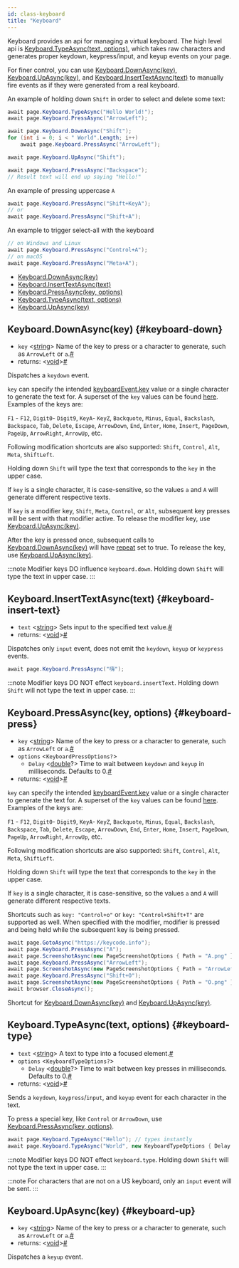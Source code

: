 ```yaml
---
id: class-keyboard
title: "Keyboard"
---
```


Keyboard provides an api for managing a virtual keyboard. The high level api is [Keyboard.TypeAsync(text, options)](./api/class-keyboard.mdx#keyboard-type), which takes raw characters and generates proper keydown, keypress/input, and keyup events on your page.

For finer control, you can use [Keyboard.DownAsync(key)](./api/class-keyboard.mdx#keyboard-down), [Keyboard.UpAsync(key)](./api/class-keyboard.mdx#keyboard-up), and [Keyboard.InsertTextAsync(text)](./api/class-keyboard.mdx#keyboard-insert-text) to manually fire events as if they were generated from a real keyboard.

An example of holding down `Shift` in order to select and delete some text:

```csharp
await page.Keyboard.TypeAsync("Hello World!");
await page.Keyboard.PressAsync("ArrowLeft");

await page.Keyboard.DownAsync("Shift");
for (int i = 0; i < " World".Length; i++)
    await page.Keyboard.PressAsync("ArrowLeft");

await page.Keyboard.UpAsync("Shift");

await page.Keyboard.PressAsync("Backspace");
// Result text will end up saying "Hello!"
```

An example of pressing uppercase `A`

```csharp
await page.Keyboard.PressAsync("Shift+KeyA");
// or 
await page.Keyboard.PressAsync("Shift+A");
```

An example to trigger select-all with the keyboard

```csharp
// on Windows and Linux
await page.Keyboard.PressAsync("Control+A");
// on macOS
await page.Keyboard.PressAsync("Meta+A");
```


- [Keyboard.DownAsync(key)](./api/class-keyboard.mdx#keyboard-down)
- [Keyboard.InsertTextAsync(text)](./api/class-keyboard.mdx#keyboard-insert-text)
- [Keyboard.PressAsync(key, options)](./api/class-keyboard.mdx#keyboard-press)
- [Keyboard.TypeAsync(text, options)](./api/class-keyboard.mdx#keyboard-type)
- [Keyboard.UpAsync(key)](./api/class-keyboard.mdx#keyboard-up)

## Keyboard.DownAsync(key) {#keyboard-down}
- `key`<a aria-hidden="true" tabindex="-1" class="list-anchor-link" id="keyboard-down-option-key"/> &#60;[string]&#62; Name of the key to press or a character to generate, such as `ArrowLeft` or `a`.<a href="#keyboard-down-option-key" class="list-anchor">#</a>
- returns:<a aria-hidden="true" tabindex="-1" class="list-anchor-link" id="keyboard-down-return"/> &#60;[void]&#62;<a href="#keyboard-down-return" class="list-anchor">#</a>

Dispatches a `keydown` event.

`key` can specify the intended [keyboardEvent.key](https://developer.mozilla.org/en-US/docs/Web/API/KeyboardEvent/key) value or a single character to generate the text for. A superset of the `key` values can be found [here](https://developer.mozilla.org/en-US/docs/Web/API/KeyboardEvent/key/Key_Values). Examples of the keys are:

`F1` - `F12`, `Digit0`- `Digit9`, `KeyA`- `KeyZ`, `Backquote`, `Minus`, `Equal`, `Backslash`, `Backspace`, `Tab`, `Delete`, `Escape`, `ArrowDown`, `End`, `Enter`, `Home`, `Insert`, `PageDown`, `PageUp`, `ArrowRight`, `ArrowUp`, etc.

Following modification shortcuts are also supported: `Shift`, `Control`, `Alt`, `Meta`, `ShiftLeft`.

Holding down `Shift` will type the text that corresponds to the `key` in the upper case.

If `key` is a single character, it is case-sensitive, so the values `a` and `A` will generate different respective texts.

If `key` is a modifier key, `Shift`, `Meta`, `Control`, or `Alt`, subsequent key presses will be sent with that modifier active. To release the modifier key, use [Keyboard.UpAsync(key)](./api/class-keyboard.mdx#keyboard-up).

After the key is pressed once, subsequent calls to [Keyboard.DownAsync(key)](./api/class-keyboard.mdx#keyboard-down) will have [repeat](https://developer.mozilla.org/en-US/docs/Web/API/KeyboardEvent/repeat) set to true. To release the key, use [Keyboard.UpAsync(key)](./api/class-keyboard.mdx#keyboard-up).

:::note
Modifier keys DO influence `keyboard.down`. Holding down `Shift` will type the text in upper case.
:::

## Keyboard.InsertTextAsync(text) {#keyboard-insert-text}
- `text`<a aria-hidden="true" tabindex="-1" class="list-anchor-link" id="keyboard-insert-text-option-text"/> &#60;[string]&#62; Sets input to the specified text value.<a href="#keyboard-insert-text-option-text" class="list-anchor">#</a>
- returns:<a aria-hidden="true" tabindex="-1" class="list-anchor-link" id="keyboard-insert-text-return"/> &#60;[void]&#62;<a href="#keyboard-insert-text-return" class="list-anchor">#</a>

Dispatches only `input` event, does not emit the `keydown`, `keyup` or `keypress` events.

```csharp
await page.Keyboard.PressAsync("嗨");
```

:::note
Modifier keys DO NOT effect `keyboard.insertText`. Holding down `Shift` will not type the text in upper case.
:::

## Keyboard.PressAsync(key, options) {#keyboard-press}
- `key`<a aria-hidden="true" tabindex="-1" class="list-anchor-link" id="keyboard-press-option-key"/> &#60;[string]&#62; Name of the key to press or a character to generate, such as `ArrowLeft` or `a`.<a href="#keyboard-press-option-key" class="list-anchor">#</a>
- `options` &#60;`KeyboardPressOptions?`&#62;
  - `Delay`<a aria-hidden="true" tabindex="-1" class="list-anchor-link" id="keyboard-press-option-delay"/> &#60;[double]?&#62; Time to wait between `keydown` and `keyup` in milliseconds. Defaults to 0.<a href="#keyboard-press-option-delay" class="list-anchor">#</a>
- returns:<a aria-hidden="true" tabindex="-1" class="list-anchor-link" id="keyboard-press-return"/> &#60;[void]&#62;<a href="#keyboard-press-return" class="list-anchor">#</a>

`key` can specify the intended [keyboardEvent.key](https://developer.mozilla.org/en-US/docs/Web/API/KeyboardEvent/key) value or a single character to generate the text for. A superset of the `key` values can be found [here](https://developer.mozilla.org/en-US/docs/Web/API/KeyboardEvent/key/Key_Values). Examples of the keys are:

`F1` - `F12`, `Digit0`- `Digit9`, `KeyA`- `KeyZ`, `Backquote`, `Minus`, `Equal`, `Backslash`, `Backspace`, `Tab`, `Delete`, `Escape`, `ArrowDown`, `End`, `Enter`, `Home`, `Insert`, `PageDown`, `PageUp`, `ArrowRight`, `ArrowUp`, etc.

Following modification shortcuts are also supported: `Shift`, `Control`, `Alt`, `Meta`, `ShiftLeft`.

Holding down `Shift` will type the text that corresponds to the `key` in the upper case.

If `key` is a single character, it is case-sensitive, so the values `a` and `A` will generate different respective texts.

Shortcuts such as `key: "Control+o"` or `key: "Control+Shift+T"` are supported as well. When specified with the modifier, modifier is pressed and being held while the subsequent key is being pressed.

```csharp
await page.GotoAsync("https://keycode.info");
await page.Keyboard.PressAsync("A");
await page.ScreenshotAsync(new PageScreenshotOptions { Path = "A.png" });
await page.Keyboard.PressAsync("ArrowLeft");
await page.ScreenshotAsync(new PageScreenshotOptions { Path = "ArrowLeft.png" });
await page.Keyboard.PressAsync("Shift+O");
await page.ScreenshotAsync(new PageScreenshotOptions { Path = "O.png" });
await browser.CloseAsync();
```

Shortcut for [Keyboard.DownAsync(key)](./api/class-keyboard.mdx#keyboard-down) and [Keyboard.UpAsync(key)](./api/class-keyboard.mdx#keyboard-up).

## Keyboard.TypeAsync(text, options) {#keyboard-type}
- `text`<a aria-hidden="true" tabindex="-1" class="list-anchor-link" id="keyboard-type-option-text"/> &#60;[string]&#62; A text to type into a focused element.<a href="#keyboard-type-option-text" class="list-anchor">#</a>
- `options` &#60;`KeyboardTypeOptions?`&#62;
  - `Delay`<a aria-hidden="true" tabindex="-1" class="list-anchor-link" id="keyboard-type-option-delay"/> &#60;[double]?&#62; Time to wait between key presses in milliseconds. Defaults to 0.<a href="#keyboard-type-option-delay" class="list-anchor">#</a>
- returns:<a aria-hidden="true" tabindex="-1" class="list-anchor-link" id="keyboard-type-return"/> &#60;[void]&#62;<a href="#keyboard-type-return" class="list-anchor">#</a>

Sends a `keydown`, `keypress`/`input`, and `keyup` event for each character in the text.

To press a special key, like `Control` or `ArrowDown`, use [Keyboard.PressAsync(key, options)](./api/class-keyboard.mdx#keyboard-press).

```csharp
await page.Keyboard.TypeAsync("Hello"); // types instantly
await page.Keyboard.TypeAsync("World", new KeyboardTypeOptions { Delay = 100 }); // types slower, like a user
```

:::note
Modifier keys DO NOT effect `keyboard.type`. Holding down `Shift` will not type the text in upper case.
:::

:::note
For characters that are not on a US keyboard, only an `input` event will be sent.
:::

## Keyboard.UpAsync(key) {#keyboard-up}
- `key`<a aria-hidden="true" tabindex="-1" class="list-anchor-link" id="keyboard-up-option-key"/> &#60;[string]&#62; Name of the key to press or a character to generate, such as `ArrowLeft` or `a`.<a href="#keyboard-up-option-key" class="list-anchor">#</a>
- returns:<a aria-hidden="true" tabindex="-1" class="list-anchor-link" id="keyboard-up-return"/> &#60;[void]&#62;<a href="#keyboard-up-return" class="list-anchor">#</a>

Dispatches a `keyup` event.

[Accessibility]: ./api/class-accessibility.mdx "Accessibility"
[Browser]: ./api/class-browser.mdx "Browser"
[BrowserContext]: ./api/class-browsercontext.mdx "BrowserContext"
[BrowserType]: ./api/class-browsertype.mdx "BrowserType"
[ConsoleMessage]: ./api/class-consolemessage.mdx "ConsoleMessage"
[Dialog]: ./api/class-dialog.mdx "Dialog"
[Download]: ./api/class-download.mdx "Download"
[ElementHandle]: ./api/class-elementhandle.mdx "ElementHandle"
[FileChooser]: ./api/class-filechooser.mdx "FileChooser"
[Frame]: ./api/class-frame.mdx "Frame"
[FrameLocator]: ./api/class-framelocator.mdx "FrameLocator"
[JSHandle]: ./api/class-jshandle.mdx "JSHandle"
[Keyboard]: ./api/class-keyboard.mdx "Keyboard"
[Locator]: ./api/class-locator.mdx "Locator"
[LocatorAssertions]: ./test-assertions.mdx "LocatorAssertions"
[Mouse]: ./api/class-mouse.mdx "Mouse"
[Page]: ./api/class-page.mdx "Page"
[PageAssertions]: ./test-assertions.mdx "PageAssertions"
[Playwright]: ./api/class-playwright.mdx "Playwright"
[PlaywrightAssertions]: ./test-assertions.mdx "PlaywrightAssertions"
[Request]: ./api/class-request.mdx "Request"
[Response]: ./api/class-response.mdx "Response"
[Route]: ./api/class-route.mdx "Route"
[Selectors]: ./api/class-selectors.mdx "Selectors"
[TimeoutError]: ./api/class-timeouterror.mdx "TimeoutError"
[Touchscreen]: ./api/class-touchscreen.mdx "Touchscreen"
[Tracing]: ./api/class-tracing.mdx "Tracing"
[Video]: ./api/class-video.mdx "Video"
[WebSocket]: ./api/class-websocket.mdx "WebSocket"
[WebSocketFrame]: ./api/class-websocketframe.mdx "WebSocketFrame"
[Worker]: ./api/class-worker.mdx "Worker"
[Element]: https://developer.mozilla.org/en-US/docs/Web/API/element "Element"
[EvaluationArgument]: ./evaluating.mdx#evaluation-argument "EvaluationArgument"
[Promise]: https://developer.mozilla.org/en-US/docs/Web/JavaScript/Reference/Global_Objects/Promise "Promise"
[iterator]: https://developer.mozilla.org/en-US/docs/Web/JavaScript/Reference/Iteration_protocols "Iterator"
[origin]: https://developer.mozilla.org/en-US/docs/Glossary/Origin "Origin"
[selector]: https://developer.mozilla.org/en-US/docs/Web/CSS/CSS_Selectors "selector"
[Serializable]: https://developer.mozilla.org/en-US/docs/Web/JavaScript/Reference/Global_Objects/JSON/stringify#Description "Serializable"
[UIEvent.detail]: https://developer.mozilla.org/en-US/docs/Web/API/UIEvent/detail "UIEvent.detail"
[UnixTime]: https://en.wikipedia.org/wiki/Unix_time "Unix Time"
[xpath]: https://developer.mozilla.org/en-US/docs/Web/XPath "xpath"

[bool]: https://docs.microsoft.com/en-us/dotnet/api/system.boolean "bool"
[double]: https://docs.microsoft.com/en-us/dotnet/api/system.double "double"
[byte]: https://docs.microsoft.com/en-us/dotnet/api/system.byte "byte"
[int]: https://docs.microsoft.com/en-us/dotnet/api/system.int32 "int"
[void]: https://docs.microsoft.com/en-us/dotnet/csharp/language-reference/builtin-types/void "void"
[string]: https://docs.microsoft.com/en-us/dotnet/api/system.string "string"
[URL]: https://nodejs.org/api/url.html "URL"
[Regex]: https://docs.microsoft.com/en-us/dotnet/api/system.text.regularexpressions.regex "Regex"

[Action]: https://docs.microsoft.com/en-us/dotnet/api/system.action-1 "Action"
[Func]: https://docs.microsoft.com/en-us/dotnet/api/system.func-2 "Func"
[IEnumerable]: https://docs.microsoft.com/en-us/dotnet/api/system.collections.ienumerable "IEnumerable"
[IDictionary]: https://docs.microsoft.com/en-us/dotnet/api/system.collections.idictionary "IDictionary"
[Task]: https://docs.microsoft.com/en-us/dotnet/api/system.threading.tasks.task?view=net-5.0 "Task"
[IReadOnlyDictionary]: https://docs.microsoft.com/en-us/dotnet/api/system.collections.generic.ireadonlydictionary-2 "IReadOnlyDictionary"
[JsonElement]: https://docs.microsoft.com/en-us/dotnet/api/system.text.json.jsonelement "JsonElement"

[all available image tags]: https://mcr.microsoft.com/v2/playwright/tags/list "all available image tags"
[Docker Hub]: https://hub.docker.com/_/microsoft-playwright "Docker Hub"
[Dockerfile.focal]: https://github.com/microsoft/playwright/blob/master/utils/docker/Dockerfile.focal "Dockerfile.focal"
